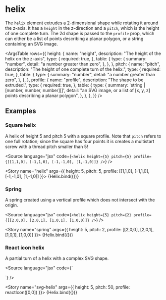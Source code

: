 
<Meta title="Reference/Sweeps/Helix" />

# helix

The `helix` element extrudes a 2-dimensional shape while rotating it around the z-axis. It has a `height` in the z-direction and a `pitch`, which is the height of one complete turn. The 2d shape is passed to the `profile` prop, which can either be a list of points describing a planar polygon, or a string containing an SVG image.

<ArgsTable
  rows={{
    height: {
      name: "height",
      description: "The height of the helix on the z-axis",
      type: {
        required: true,
      },
      table: {
        type: {
          summary: "number",
          detail: "a number greater than zero",
        },
      },
    },
    pitch: {
      name: "pitch",
      description: "The height of one complete turn of the helix.",
      type: {
        required: true,
      },
      table: {
        type: {
          summary: "number",
          detail: "a number greater than zero",
        },
      },
    },
    profile: {
      name: "profile",
      description: "The shape to be extruded.",
      type: {
        required: true,
      },
      table: {
        type: {
          summary: 'string | [number, number, number][]',
          detail: "an SVG image, or a list of [x, y, z] points describing a planar polygon",
        },
      },
    },
  }}
/>

## Examples


### Square helix

A helix of height 5 and pitch 5 with a square profile. Note that `pitch` refers to one full rotation; since the square has four points it is creates a multistart screw with a thread pitch smaller than 5!

<Source language="jsx" code={`
  <helix height={5} pitch={5} profile={[[1,1,0], [-1,1,0], [-1,-1,0], [1,-1,0]]} />
`} />

<Story name="helix" args={{ height: 5, pitch: 5, profile: [[1,1,0], [-1,1,0], [-1,-1,0], [1,-1,0]] }}>
  {Helix.bind({})}
</Story>

### Spring

A spring created using a vertical profile which does not intersect with the origin.

<Source language="jsx" code={`
  <helix height={5} pitch={2} profile={[[2,0,0], [2,0,1], [1,0,1], [1,0,0]]} />
`} />

<Story name="spring" args={{ height: 5, pitch: 2, profile: [[2,0,0], [2,0,1], [1,0,1], [1,0,0]] }}>
  {Helix.bind({})}
</Story>

### React icon helix

A partial turn of a helix with a complex SVG shape.

<Source language="jsx" code={`

<prism height={5} pitch={50} profile={reactIcon} />
`} />

<Story name="svg-helix" args={{ height: 5, pitch: 50, profile: reactIcon([0,0]) }}>
  {Helix.bind({})}
</Story>

